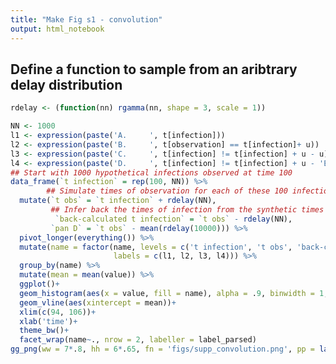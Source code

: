 ```yaml
---
title: "Make Fig s1 - convolution"
output: html_notebook
---
```



## Define a function to sample from an aribtrary delay distribution
```r
rdelay <- (function(nn) rgamma(nn, shape = 3, scale = 1))
```

```r
NN <- 1000
l1 <- expression(paste('A.     ', t[infection]))
l2 <- expression(paste('B.     ', t[observation] == t[infection]+ u))
l3 <- expression(paste('C.     ', t[infection] != t[infection] + u - u))
l4 <- expression(paste('D.     ', t[infection] != t[infection] + u - 'E[u]'))
## Start with 1000 hypothetical infections observed at time 100
data_frame(`t infection` = rep(100, NN)) %>%
        ## Simulate times of observation for each of these 100 infections
  mutate(`t obs` = `t infection` + rdelay(NN),
         ## Infer back the times of infection from the synthetic times of observation
          `back-calculated t infection` = `t obs` - rdelay(NN),
         `pan D` = `t obs` - mean(rdelay(10000))) %>%
  pivot_longer(everything()) %>%
  mutate(name = factor(name, levels = c('t infection', 't obs', 'back-calculated t infection', 'pan D'),
                       labels = c(l1, l2, l3, l4))) %>%
  group_by(name) %>%
  mutate(mean = mean(value)) %>%
  ggplot()+
  geom_histogram(aes(x = value, fill = name), alpha = .9, binwidth = 1, show.legend = F)+
  geom_vline(aes(xintercept = mean))+
  xlim(c(94, 106))+
  xlab('time')+
  theme_bw()+
  facet_wrap(name~., nrow = 2, labeller = label_parsed)
gg_png(ww = 7*.8, hh = 6*.65, fn = 'figs/supp_convolution.png', pp = last_plot())
```

